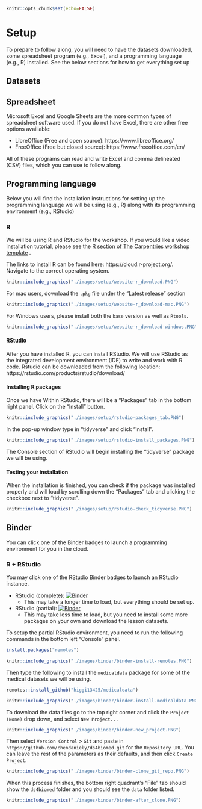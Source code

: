 ```r
knitr::opts_chunk$set(echo=FALSE)
```

# Setup {-#setup}

To prepare to follow along, you will need to have
the datasets downloaded,
some spreadsheet program (e.g., Excel),
and a programming language (e.g., R) installed.
See the below sections for how to get everything set up 

## Datasets {-}

## Spreadsheet {-}

Microsoft Excel and Google Sheets are the more common types of spreadsheet software used.
If you do not have Excel, there are other free options availiable:

- LibreOffice (Free and open source): https://www.libreoffice.org/
- FreeOffice (Free but closed source): https://www.freeoffice.com/en/

All of these programs can read and write Excel and comma delineated (CSV) files,
which you can use to follow along.

## Programming language {-}

Below you will find the installation instructions for setting up the programming language we will be using (e.g., R) along with its programming environment (e.g., RStudio)

### R {-}

We will be using R and RStudio for the workshop.
If you would like a video installation tutorial,
please see the
[R section of The Carpentries workshop template](https://carpentries.github.io/workshop-template/#r)
.

The links to install R can be found here: https://cloud.r-project.org/.
Navigate to the correct operating system.

```r
knitr::include_graphics("./images/setup/website-r_download.PNG")
```

For mac users, download the `.pkg` file under the "Latest release" section

```r
knitr::include_graphics("./images/setup/website-r_download-mac.PNG")
```

For Windows users, please install both the `base` version as well as `Rtools`.

```r
knitr::include_graphics("./images/setup/website-r_download-windows.PNG")
```

#### RStudio {-}

After you have installed R, you can install RStudio.
We will use RStudio as the integrated development environment (IDE) to write and work with R code.
Rstudio can be downloaded from the following location: https://rstudio.com/products/rstudio/download/

#### Installing R packages {-}

Once we have 
Within RStudio, there will be a "Packages" tab in the bottom right panel.
Click on the "Install" button.

```r
knitr::include_graphics("./images/setup/rstudio-packages_tab.PNG")
```

In the pop-up window type in "tidyverse" and click "install".

```r
knitr::include_graphics("./images/setup/rstudio-install_packages.PNG")
```

The Console section of RStudio will begin installing the "tidyverse" package we will be using.

#### Testing your installation {-}

When the installation is finished, you can check if the package was installed properly and will load
by scrolling down the "Packages" tab and clicking the checkbox next to "tidyverse".

```r
knitr::include_graphics("./images/setup/rstudio-check_tidyverse.PNG")
```

## Binder {-}

You can click one of the Binder badges to launch a programming environment for you in the cloud.

### R + RStudio {-}

You may click one of the RStudio Binder badges to launch an RStudio instance.

- RStudio (complete): [![Binder](https://mybinder.org/badge_logo.svg)](https://mybinder.org/v2/gh/chendaniely/ds4biomed/learner?urlpath=rstudio)
  - This may take a longer time to load, but everything should be set up.
- RStudio (partial): [![Binder](http://mybinder.org/badge_logo.svg)](http://mybinder.org/v2/gh/binder-examples/r/master?urlpath=rstudio)
  - This may take less time to load, but you need to install some more packages on your own and download the lesson datasets.

To setup the partial RStudio environment,
you need to run the following commands in the bottom left "Console" panel.

```r
install.packages("remotes")
```

```r
knitr::include_graphics("./images/binder/binder-install-remotes.PNG")
```

Then type the following to install the `medicaldata` package for some of the medical datasets we will be using.

```r
remotes::install_github("higgi13425/medicaldata")
```

```r
knitr::include_graphics("./images/binder/binder-install-medicaldata.PNG")
```

To download the data files go to the top right corner and click the `Project (None)` drop down,
and select `New Project...`

```r
knitr::include_graphics("./images/binder/binder-new_project.PNG")
```

Then select `Version Control` > `Git` and paste in `https://github.com/chendaniely/ds4biomed.git` for the `Repository URL`.
You can leave the rest of the parameters as their defaults,
and then click `Create Project`.

```r
knitr::include_graphics("./images/binder/binder-clone_git_repo.PNG")
```

When this process finishes,
the bottom right quadrant's "File" tab should show the `ds4biomed` folder and you should see the `data` folder listed.

```r
knitr::include_graphics("./images/binder/binder-after_clone.PNG")
```



<!-- commenting out python section to since we are not using it yet
### Python {-}

We will be using the Anaconda distribution for Python.
The download links and instructions can be found here: https://docs.anaconda.com/anaconda/install/.
-->
